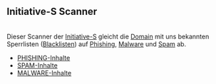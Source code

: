 == Initiative-S Scanner ==
<br>

Dieser Scanner der [https://initiative-s.de/de/index.html Initiative-S] gleicht die [[Domain]] mit uns bekannten Sperrlisten ([https://de.wikipedia.org/wiki/Schwarze_Liste Blacklisten]) auf [[Phishing]], [[Malware]] und [[Spam]] ab.<br>

*[[Phishing-Inhalte/DE|PHISHING-Inhalte]]<br>
*[[Spam-Inhalte/DE|SPAM-Inhalte]]<br>
*[[Malware-Inhalte/DE|MALWARE-Inhalte]]<br>
